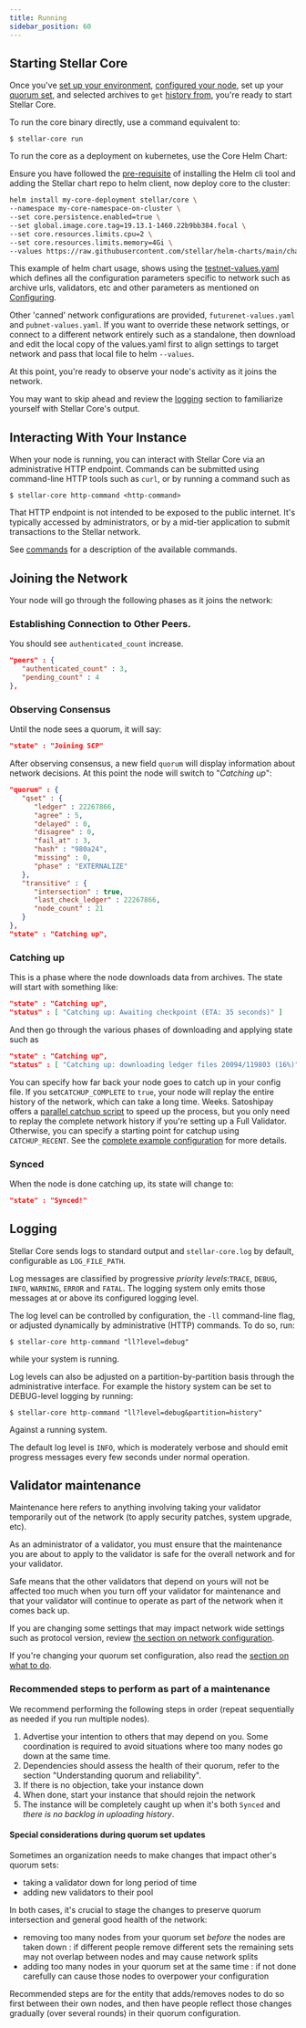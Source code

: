 ```yaml
---
title: Running
sidebar_position: 60
---
```



## Starting Stellar Core

Once you've [set up your environment](./prerequisites.mdx), [configured your node](./configuring.mdx), set up your [quorum set](./configuring.mdx#choosing-your-quorum-set), and selected archives to `get` [history from](./configuring.mdx#history), you're ready to start Stellar Core.

To run the core binary directly, use a command equivalent to:

`$ stellar-core run`

To run the core as a deployment on kubernetes, use the Core Helm Chart:

Ensure you have followed the [pre-requisite](./installation.mdx#helm-chart-installation) of installing the Helm cli tool and adding the Stellar chart repo to helm client, now deploy core to the cluster:

<CodeExample>

```bash
helm install my-core-deployment stellar/core \
--namespace my-core-namespace-on-cluster \
--set core.persistence.enabled=true \
--set global.image.core.tag=19.13.1-1460.22b9bb384.focal \
--set core.resources.limits.cpu=2 \
--set core.resources.limits.memory=4Gi \
--values https://raw.githubusercontent.com/stellar/helm-charts/main/charts/core/testnet-values.yaml
```

</CodeExample>

This example of helm chart usage, shows using the [testnet-values.yaml](https://github.com/stellar/helm-charts/blob/main/charts/core/testnet-values.yaml) which defines all the configuration parameters specific to network such as archive urls, validators, etc and other parameters as mentioned on [Configuring](./configuring.mdx).

Other 'canned' network configurations are provided, `futurenet-values.yaml` and `pubnet-values.yaml`. If you want to override these network settings, or connect to a different network entirely such as a standalone, then download and edit the local copy of the values.yaml first to align settings to target network and pass that local file to helm `--values`.

At this point, you're ready to observe your node's activity as it joins the network.

You may want to skip ahead and review the [logging](#logging) section to familiarize yourself with Stellar Core's output.

## Interacting With Your Instance

When your node is running, you can interact with Stellar Core via an administrative HTTP endpoint. Commands can be submitted using command-line HTTP tools such as `curl`, or by running a command such as

`$ stellar-core http-command <http-command>`

That HTTP endpoint is not intended to be exposed to the public internet. It's typically accessed by administrators, or by a mid-tier application to submit transactions to the Stellar network.

See [commands](./commands.mdx) for a description of the available commands.

## Joining the Network

Your node will go through the following phases as it joins the network:

### Establishing Connection to Other Peers.

You should see `authenticated_count` increase.

<CodeExample>

```json
"peers" : {
   "authenticated_count" : 3,
   "pending_count" : 4
},
```

</CodeExample>

### Observing Consensus

Until the node sees a quorum, it will say:

<CodeExample>

```json
"state" : "Joining SCP"
```

</CodeExample>

After observing consensus, a new field `quorum` will display information about network decisions. At this point the node will switch to "_Catching up_":

<CodeExample>

```json
"quorum" : {
   "qset" : {
      "ledger" : 22267866,
      "agree" : 5,
      "delayed" : 0,
      "disagree" : 0,
      "fail_at" : 3,
      "hash" : "980a24",
      "missing" : 0,
      "phase" : "EXTERNALIZE"
   },
   "transitive" : {
      "intersection" : true,
      "last_check_ledger" : 22267866,
      "node_count" : 21
   }
},
"state" : "Catching up",
```

</CodeExample>

### Catching up

This is a phase where the node downloads data from archives. The state will start with something like:

<CodeExample>

```json
"state" : "Catching up",
"status" : [ "Catching up: Awaiting checkpoint (ETA: 35 seconds)" ]
```

</CodeExample>

And then go through the various phases of downloading and applying state such as

<CodeExample>

```json
"state" : "Catching up",
"status" : [ "Catching up: downloading ledger files 20094/119803 (16%)" ]
```

</CodeExample>

You can specify how far back your node goes to catch up in your config file. If you set`CATCHUP_COMPLETE` to `true`, your node will replay the entire history of the network, which can take a long time. Weeks. Satoshipay offers a [parallel catchup script](https://github.com/satoshipay/stellar-core-parallel-catchup) to speed up the process, but you only need to replay the complete network history if you're setting up a Full Validator. Otherwise, you can specify a starting point for catchup using `CATCHUP_RECENT`. See the [complete example configuration](https://github.com/stellar/stellar-core/blob/master/docs/stellar-core_example.cfg) for more details.

### Synced

When the node is done catching up, its state will change to:

<CodeExample>

```json
"state" : "Synced!"
```

</CodeExample>

## Logging

Stellar Core sends logs to standard output and `stellar-core.log` by default, configurable as `LOG_FILE_PATH`.

Log messages are classified by progressive _priority levels_:`TRACE`, `DEBUG`, `INFO`, `WARNING`, `ERROR` and `FATAL`. The logging system only emits those messages at or above its configured logging level.

The log level can be controlled by configuration, the `-ll` command-line flag, or adjusted dynamically by administrative (HTTP) commands. To do so, run:

`$ stellar-core http-command "ll?level=debug"`

while your system is running.

Log levels can also be adjusted on a partition-by-partition basis through the administrative interface. For example the history system can be set to DEBUG-level logging by running:

`$ stellar-core http-command "ll?level=debug&partition=history"`

Against a running system.

The default log level is `INFO`, which is moderately verbose and should emit progress messages every few seconds under normal operation.

## Validator maintenance

Maintenance here refers to anything involving taking your validator temporarily out of the network (to apply security patches, system upgrade, etc).

As an administrator of a validator, you must ensure that the maintenance you are about to apply to the validator is safe for the overall network and for your validator.

Safe means that the other validators that depend on yours will not be affected too much when you turn off your validator for maintenance and that your validator will continue to operate as part of the network when it comes back up.

If you are changing some settings that may impact network wide settings such as protocol version, review [the section on network configuration](#network-configuration).

If you're changing your quorum set configuration, also read the [section on what to do](#special-considerations-during-quorum-set-updates).

### Recommended steps to perform as part of a maintenance

We recommend performing the following steps in order (repeat sequentially as needed if you run multiple nodes).

1. Advertise your intention to others that may depend on you. Some coordination is required to avoid situations where too many nodes go down at the same time.
1. Dependencies should assess the health of their quorum, refer to the section "Understanding quorum and reliability".
1. If there is no objection, take your instance down
1. When done, start your instance that should rejoin the network
1. The instance will be completely caught up when it's both `Synced` and _there is no backlog in uploading history_.

#### Special considerations during quorum set updates

Sometimes an organization needs to make changes that impact other's quorum sets:

- taking a validator down for long period of time
- adding new validators to their pool

In both cases, it's crucial to stage the changes to preserve quorum intersection and general good health of the network:

- removing too many nodes from your quorum set _before_ the nodes are taken down : if different people remove different sets the remaining sets may not overlap between nodes and may cause network splits
- adding too many nodes in your quorum set at the same time : if not done carefully can cause those nodes to overpower your configuration

Recommended steps are for the entity that adds/removes nodes to do so first between their own nodes, and then have people reflect those changes gradually (over several rounds) in their quorum configuration.
